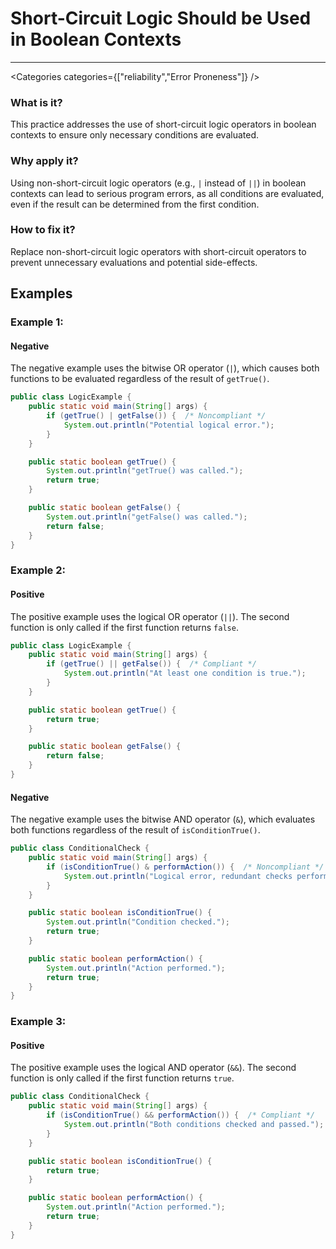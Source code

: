 

# Short-Circuit Logic Should be Used in Boolean Contexts

<Severity severity={SeverityLevels.HIGH} />

---

<Categories categories={["reliability","Error Proneness"]} />

### What is it?
This practice addresses the use of short-circuit logic operators in boolean contexts to ensure only necessary conditions are evaluated.

### Why apply it?
Using non-short-circuit logic operators (e.g., `|` instead of `||`) in boolean contexts can lead to serious program errors, as all conditions are evaluated, even if the result can be determined from the first condition.

### How to fix it?
Replace non-short-circuit logic operators with short-circuit operators to prevent unnecessary evaluations and potential side-effects.

## Examples

### Example 1:

<!-- #example -->

#### Negative

<!-- #example_negative_description -->
The negative example uses the bitwise OR operator (`|`), which causes both functions to be evaluated regardless of the result of `getTrue()`.

<!-- #example_negative_code -->
```java
public class LogicExample {
    public static void main(String[] args) {
        if (getTrue() | getFalse()) {  /* Noncompliant */
            System.out.println("Potential logical error.");
        }
    }

    public static boolean getTrue() {
        System.out.println("getTrue() was called.");
        return true;
    }

    public static boolean getFalse() {
        System.out.println("getFalse() was called.");
        return false;
    }
}
```

### Example 2:

<!-- #example -->

#### Positive

<!-- #example_positive_description -->
The positive example uses the logical OR operator (`||`). The second function is only called if the first function returns `false`.

<!-- #example_positive_code -->
```java
public class LogicExample {
    public static void main(String[] args) {
        if (getTrue() || getFalse()) {  /* Compliant */
            System.out.println("At least one condition is true.");
        }
    }

    public static boolean getTrue() {
        return true;
    }

    public static boolean getFalse() {
        return false;
    }
}
```

#### Negative

<!-- #example_negative_description -->
The negative example uses the bitwise AND operator (`&`), which evaluates both functions regardless of the result of `isConditionTrue()`.

<!-- #example_negative_code -->
```java
public class ConditionalCheck {
    public static void main(String[] args) {
        if (isConditionTrue() & performAction()) {  /* Noncompliant */
            System.out.println("Logical error, redundant checks performed.");
        }
    }

    public static boolean isConditionTrue() {
        System.out.println("Condition checked.");
        return true;
    }

    public static boolean performAction() {
        System.out.println("Action performed.");
        return true;
    }
}
```

### Example 3:

<!-- #example -->

#### Positive

<!-- #example_positive_description -->
The positive example uses the logical AND operator (`&&`). The second function is only called if the first function returns `true`.

<!-- #example_positive_code -->
```java
public class ConditionalCheck {
    public static void main(String[] args) {
        if (isConditionTrue() && performAction()) {  /* Compliant */
            System.out.println("Both conditions checked and passed.");
        }
    }

    public static boolean isConditionTrue() {
        return true;
    }

    public static boolean performAction() {
        System.out.println("Action performed.");
        return true;
    }
}
```